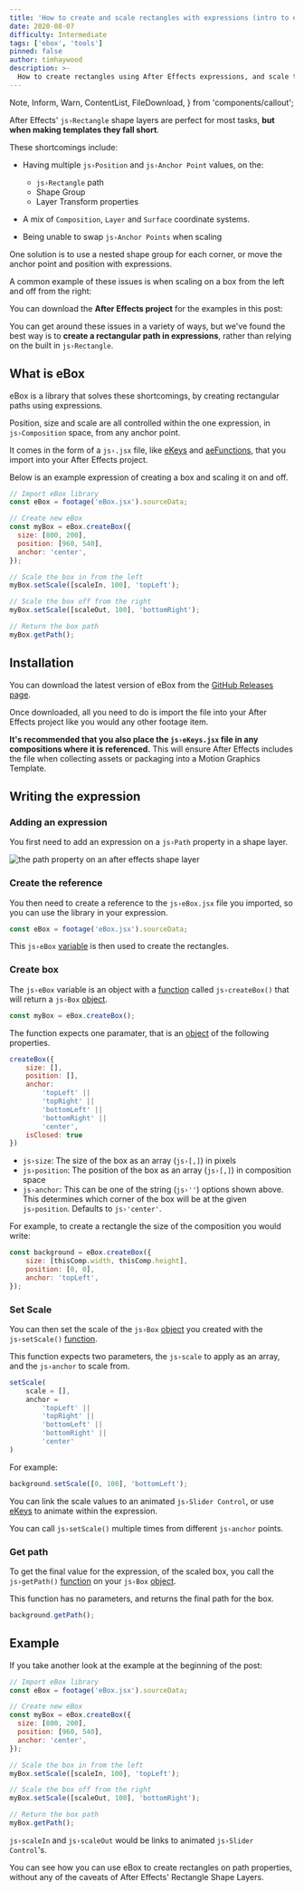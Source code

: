 ```yaml
---
title: 'How to create and scale rectangles with expressions (intro to eBox)'
date: 2020-08-07
difficulty: Intermediate
tags: ['ebox', 'tools']
pinned: false
author: timhaywood
description: >-
  How to create rectangles using After Effects expressions, and scale them from any anchor point, using the eBox library.
---
```


  Note,
  Inform,
  Warn,
  ContentList,
  FileDownload,
} from 'components/callout';

After Effects' `js›Rectangle` shape layers are perfect for most tasks, **but when making templates they fall short**.

These shortcomings include:

- Having multiple `js›Position` and `js›Anchor Point` values, on the:

	- `js›Rectangle` path
	- Shape Group
	- Layer Transform properties

- A mix of `Composition`, `Layer` and `Surface` coordinate systems.

- Being unable to swap `js›Anchor Points` when scaling

<Note>

One solution is to use a nested shape group for each corner, or move the anchor point and position with expressions.

</Note>

A common example of these issues is when scaling on a box from the left and off from the right:

<LocalVideo videoName="scale-in-and-out" title="Animating a box by scaling it on from the left anchor point, and out from the right anchor point"/>

<FileDownload fileName="creating-scaling-rectangles-examples" projectName="Download Project File">

You can download the **After Effects project** for the examples in this post:

</FileDownload>

You can get around these issues in a variety of ways, but we've found the best way is to **create a rectangular path in expressions**, rather than relying on the built in `js›Rectangle`.

## What is eBox

eBox is a library that solves these shortcomings, by creating rectangular paths using expressions.

<Inform>

Position, size and scale are all controlled within the one expression, in `js›Composition` space, from any anchor point.

</Inform>

It comes in the form of a `js›.jsx` file, like [eKeys](/blog/how-to-animate-with-expressions) and [aeFunctions](/blog/using-aefunctions), that you import into your After Effects project.

Below is an example expression of creating a box and scaling it on and off.

```js
// Import eBox library
const eBox = footage('eBox.jsx').sourceData;

// Create new eBox
const myBox = eBox.createBox({
  size: [800, 200],
  position: [960, 540],
  anchor: 'center',
});

// Scale the box in from the left
myBox.setScale([scaleIn, 100], 'topLeft');

// Scale the box off from the right
myBox.setScale([scaleOut, 100], 'bottomRight');

// Return the box path
myBox.getPath();
```

## Installation

You can download the latest version of eBox from the [GitHub Releases page](https://github.com/motiondeveloper/eBox/releases).

Once downloaded, all you need to do is import the file into your After Effects project like you would any other footage item.

<Warn>

**It's recommended that you also place the `js›eKeys.jsx` file in any compositions where it is referenced.** This will ensure After Effects includes the file when collecting assets or packaging into a Motion Graphics Template.

</Warn>

## Writing the expression

### Adding an expression

You first need to add an expression on a `js›Path` property in a shape layer. 

![the path property on an after effects shape layer](path-property.png)

### Create the reference

You then need to create a reference to the `js›eBox.jsx` file you imported, so you can use the library in your expression.

```js
const eBox = footage('eBox.jsx').sourceData;
```

This `js›eBox` [variable](/blog/basics-variables) is then used to create the rectangles.

### Create box

The `js›eBox` variable is an object with a [function](/blog/basics-functions) called `js›createBox()` that will return a `js›Box` [object](/blog/basics-objects).

```js
const myBox = eBox.createBox();
```

The function expects one paramater, that is an [object](/blog/basics-objects) of the following properties.

```js
createBox({
	size: [],
	position: [],
	anchor:
		'topLeft' || 
		'topRight' || 
		'bottomLeft' || 
		'bottomRight' || 
		'center',
	isClosed: true
})  
```

- `js›size`: The size of the box as an array (`js›[,]`) in pixels
- `js›position`: The position of the box as an array (`js›[,]`) in composition space
- `js›anchor`: This can be one of the string (`js›''`) options shown above. This determines which corner of the box will be at the given `js›position`. Defaults to `js›'center'`.

For example, to create a rectangle the size of the composition you would write:

```js
const background = eBox.createBox({
	size: [thisComp.width, thisComp.height],
	position: [0, 0],
	anchor: 'topLeft',
});
```

### Set Scale

You can then set the scale of the `js›Box` [object](/blog/basics-objects) you created with the `js›setScale()` [function](/blog/basics-functions).

This function expects two parameters, the `js›scale` to apply as an array, and the `js›anchor` to scale from.

```js
setScale(
	scale = [],
	anchor =
		'topLeft' || 
		'topRight' || 
		'bottomLeft' || 
		'bottomRight' || 
		'center'
)
```

For example:

```js
background.setScale([0, 100], 'bottomLeft');
```

<Inform>

You can link the scale values to an animated `js›Slider Control`, or use [eKeys](/blog/how-to-animate-with-expressions) to animate within the expression.

</Inform>

You can call `js›setScale()` multiple times from different `js›anchor` points.

### Get path

To get the final value for the expression, of the scaled box, you call the `js›getPath()` [function](/blog/basics-functions) on your `js›Box` [object](/blog/basics-objects).

This function has no parameters, and returns the final path for the box.

```js
background.getPath();
```

## Example

If you take another look at the example at the beginning of the post:

```js
// Import eBox library
const eBox = footage('eBox.jsx').sourceData;

// Create new eBox
const myBox = eBox.createBox({
  size: [800, 200],
  position: [960, 540],
  anchor: 'center',
});

// Scale the box in from the left
myBox.setScale([scaleIn, 100], 'topLeft');

// Scale the box off from the right
myBox.setScale([scaleOut, 100], 'bottomRight');

// Return the box path
myBox.getPath();
```

<Note>

`js›scaleIn` and `js›scaleOut` would be links to animated `js›Slider Control`'s.

</Note>

You can see how you can use eBox to create rectangles on path properties, without any of the caveats of After Effects' Rectangle Shape Layers.
